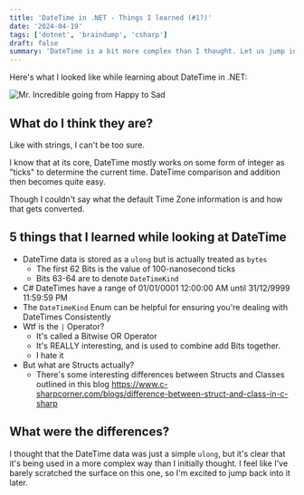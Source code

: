 ```yaml
---
title: 'DateTime in .NET - Things I learned (#1?)'
date: '2024-04-19'
tags: ['dotnet', 'braindump', 'csharp']
draft: false 
summary: 'DateTime is a bit more complex than I thought. Let us jump into it!'
---
```


Here's what I looked like while learning about DateTime in .NET:

![Mr. Incredible going from Happy to Sad](/static/images/blog/datetime-before-after.jpg)

## What do I think they are?
Like with strings, I can't be too sure.

I know that at its core, DateTime mostly works on some form of integer as "ticks" to determine the current time.
DateTime comparison and addition then becomes quite easy.

Though I couldn't say what the default Time Zone information is and how that gets converted.

## 5 things that I learned while looking at DateTime
- DateTime data is stored as a `ulong` but is actually treated as `bytes`
  - The first 62 Bits is the value of 100-nanosecond ticks
  - Bits 63-64 are to denote `DateTimeKind`
- C# DateTimes have a range of 01/01/0001 12:00:00 AM until 31/12/9999 11:59:59 PM
- The `DateTimeKind` Enum can be helpful for ensuring you're dealing with DateTimes Consistently
- Wtf is the `|` Operator?
  - It's called a Bitwise OR Operator
  - It's REALLY interesting, and is used to combine add Bits together.
  - I hate it
- But what are Structs actually?
  - There's some interesting differences between Structs and Classes outlined in this blog https://www.c-sharpcorner.com/blogs/difference-between-struct-and-class-in-c-sharp

## What were the differences?

I thought that the DateTime data was just a simple `ulong`, but it's clear that it's being used in a more complex way than I initially thought.
I feel like I've barely scratched the surface on this one, so I'm excited to jump back into it later.

